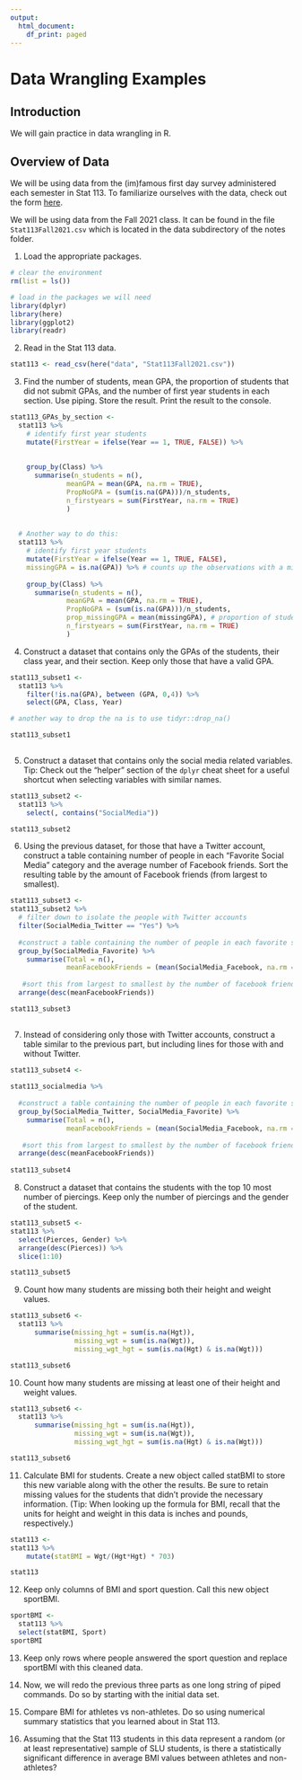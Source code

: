 ```yaml
---
output:
  html_document:
    df_print: paged
---
```


# Data Wrangling Examples

## Introduction

We will gain practice in data wrangling in R.

## Overview of Data

We will be using data from the (im)famous first day survey administered each semester in Stat 113. To familiarize ourselves with the data, check out the form [here](http://it.stlawu.edu/~rlock/stat113/firstsurvey.htm){target=".blank"}.

We will be using data from the Fall 2021 class. It can be found in the file `Stat113Fall2021.csv` which is located in the data subdirectory of the notes folder.

1. Load the appropriate packages.
```r
# clear the environment
rm(list = ls())

# load in the packages we will need
library(dplyr)
library(here)
library(ggplot2)
library(readr)
```


2. Read in the Stat 113 data.
```r
stat113 <- read_csv(here("data", "Stat113Fall2021.csv"))
```


3. Find the number of students, mean GPA, the proportion of students that did not submit GPAs, and the number of first year students in each section. Use piping. Store the result. Print the result to the console.
```r
stat113_GPAs_by_section <-
  stat113 %>% 
    # identify first year students
    mutate(FirstYear = ifelse(Year == 1, TRUE, FALSE)) %>%
    
    
    group_by(Class) %>%
      summarise(n_students = n(),
              meanGPA = mean(GPA, na.rm = TRUE),
              PropNoGPA = (sum(is.na(GPA)))/n_students,
              n_firstyears = sum(FirstYear, na.rm = TRUE)
              )
  
  
  # Another way to do this:
  stat113 %>% 
    # identify first year students
    mutate(FirstYear = ifelse(Year == 1, TRUE, FALSE),
    missingGPA = is.na(GPA)) %>% # counts up the observations with a missing GPA 
    
    group_by(Class) %>%
      summarise(n_students = n(),
              meanGPA = mean(GPA, na.rm = TRUE),
              PropNoGPA = (sum(is.na(GPA)))/n_students,
              prop_missingGPA = mean(missingGPA), # proportion of students who did not submit GPAs
              n_firstyears = sum(FirstYear, na.rm = TRUE)
              )
```

    
4. Construct a dataset that contains only the GPAs of the students, their class year, and their section. Keep only those that have a valid GPA.
```r
stat113_subset1 <-
  stat113 %>% 
    filter(!is.na(GPA), between (GPA, 0,4)) %>%
    select(GPA, Class, Year)

# another way to drop the na is to use tidyr::drop_na()

stat113_subset1
  
```



5. Construct a dataset that contains only the social media related variables. Tip: Check out the "helper" section of the `dplyr` cheat sheet for a useful shortcut when selecting variables with similar names.
```r
stat113_subset2 <-
  stat113 %>%
    select(, contains("SocialMedia"))

stat113_subset2
```


6. Using the previous dataset, for those that have a Twitter account, construct a table containing number of people in each "Favorite Social Media" category and the average number of Facebook friends. Sort the resulting table by the amount of Facebook friends (from largest to smallest).
```r
stat113_subset3 <-
stat113_subset2 %>%
  # filter down to isolate the people with Twitter accounts
  filter(SocialMedia_Twitter == "Yes") %>%
  
  #construct a table containing the number of people in each favorite social media category and the average number of facebook friends
  group_by(SocialMedia_Favorite) %>%
    summarise(Total = n(),
              meanFacebookFriends = (mean(SocialMedia_Facebook, na.rm = TRUE))) %>%
  
   #sort this from largest to smallest by the number of facebook friends
  arrange(desc(meanFacebookFriends))

stat113_subset3
  
```


7. Instead of considering only those with Twitter accounts, construct a table similar to the previous part, but including lines for those with and without Twitter.
```r
stat113_subset4 <- 
  
stat113_socialmedia %>%
  
  #construct a table containing the number of people in each favorite social media category and the average number of facebook friends
  group_by(SocialMedia_Twitter, SocialMedia_Favorite) %>%
    summarise(Total = n(),
              meanFacebookFriends = (mean(SocialMedia_Facebook, na.rm = TRUE))) %>%
  
   #sort this from largest to smallest by the number of facebook friends
  arrange(desc(meanFacebookFriends))
  
stat113_subset4
```

8. Construct a dataset that contains the students with the top 10 most number of piercings. Keep only the number of piercings and the gender of the student.
```r
stat113_subset5 <-
stat113 %>%
  select(Pierces, Gender) %>%
  arrange(desc(Pierces)) %>%
  slice(1:10)

stat113_subset5
```

9. Count how many students are missing both their height and weight values.
```r
stat113_subset6 <-
  stat113 %>%
      summarise(missing_hgt = sum(is.na(Hgt)),
                missing_wgt = sum(is.na(Wgt)),
                missing_wgt_hgt = sum(is.na(Hgt) & is.na(Wgt)))

stat113_subset6
```

10. Count how many students are missing at least one of their height and weight values.
```r
stat113_subset6 <-
  stat113 %>%
      summarise(missing_hgt = sum(is.na(Hgt)),
                missing_wgt = sum(is.na(Wgt)),
                missing_wgt_hgt = sum(is.na(Hgt) & is.na(Wgt)))

stat113_subset6
```

11. Calculate BMI for students. Create a new object called statBMI to store this new variable along with the other the results. Be sure to retain missing values for the students that didn't provide the necessary information. (Tip: When looking up the formula for BMI, recall that the units for height and weight in this data is inches and pounds, respectively.)
```r
stat113 <- 
stat113 %>%
    mutate(statBMI = Wgt/(Hgt*Hgt) * 703)

stat113
```

    
12. Keep only columns of BMI and sport question. Call this new object sportBMI.
```r
sportBMI <-
  stat113 %>%
  select(statBMI, Sport)
sportBMI
```

13. Keep only rows where people answered the sport question and replace sportBMI with this cleaned data.

14. Now, we will redo the previous three parts as one long string of piped commands. Do so by starting with the initial data set.
        
15. Compare BMI for athletes vs non-athletes. Do so using numerical summary statistics that you learned about in Stat 113.

16. Assuming that the Stat 113 students in this data represent a random (or at least representative) sample of SLU students, is there a statistically significant difference in average BMI values between athletes and non-athletes?